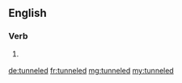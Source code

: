 ==English==

===Verb===
{{head|en}}

# {{context|US|lang=en}} {{en-past of|tunnel}}

[[de:tunneled]]
[[fr:tunneled]]
[[mg:tunneled]]
[[my:tunneled]]
